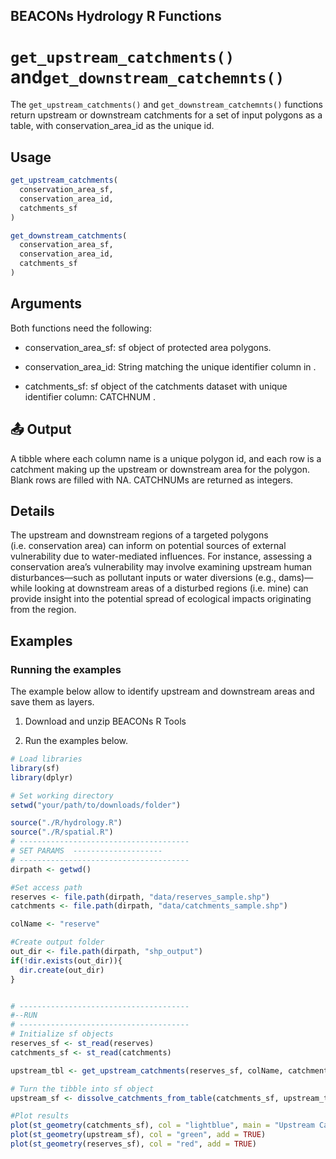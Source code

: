 ## BEACONs Hydrology R Functions

# `get_upstream_catchments()` and`get_downstream_catchemnts()`

The `get_upstream_catchments()` and `get_downstream_catchemnts()` functions return upstream or downstream catchments for a set of input polygons as a table, with conservation_area_id as the unique id.

## Usage

```r
get_upstream_catchments(
  conservation_area_sf,
  conservation_area_id,
  catchments_sf
)

get_downstream_catchments(
  conservation_area_sf,
  conservation_area_id,
  catchments_sf
)
```
## Arguments
Both functions need the following:

- conservation_area_sf: sf object of protected area polygons.

- conservation_area_id: String matching the unique identifier column in \code{conservation_area_sf}.

- catchments_sf: sf object of the catchments dataset with unique identifier column: CATCHNUM .



## 📤 Output
A tibble where each column name is a unique polygon id, and each row is a catchment making up the upstream or downstream area for the polygon. Blank rows are filled with NA. CATCHNUMs are returned as integers. 


## Details
The upstream and downstream regions of a targeted polygons (i.e. conservation  area) can inform on potential sources of external vulnerability due to water-mediated influences. For instance, assessing a conservation area’s vulnerability may involve examining upstream human disturbances—such as pollutant inputs or water diversions (e.g., dams)—while looking at downstream areas of a disturbed regions (i.e. mine) can provide insight into the potential spread of ecological impacts originating from the region.


## Examples
### Running the examples

The example below allow to identify upstream and downstream areas and save them as layers. 

1. Download and unzip BEACONs R Tools 

2. Run the examples below.

```r
# Load libraries
library(sf)
library(dplyr)

# Set working directory
setwd("your/path/to/downloads/folder")

source("./R/hydrology.R")
source("./R/spatial.R")
# --------------------------------------
# SET PARAMS  --------------------
# --------------------------------------
dirpath <- getwd()

#Set access path 
reserves <- file.path(dirpath, "data/reserves_sample.shp")
catchments <- file.path(dirpath, "data/catchments_sample.shp")

colName <- "reserve"

#Create output folder
out_dir <- file.path(dirpath, "shp_output")
if(!dir.exists(out_dir)){
  dir.create(out_dir)
}


# --------------------------------------
#--RUN
# --------------------------------------
# Initialize sf objects
reserves_sf <- st_read(reserves)
catchments_sf <- st_read(catchments)

upstream_tbl <- get_upstream_catchments(reserves_sf, colName, catchments_sf)

# Turn the tibble into sf object
upstream_sf <- dissolve_catchments_from_table(catchments_sf, upstream_tbl, colName)

#Plot results
plot(st_geometry(catchments_sf), col = "lightblue", main = "Upstream Catchments Example")
plot(st_geometry(upstream_sf), col = "green", add = TRUE)
plot(st_geometry(reserves_sf), col = "red", add = TRUE)
```


